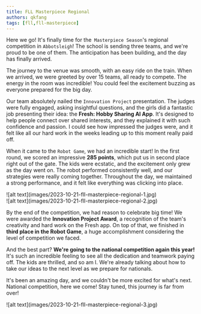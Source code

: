 ```yaml
---
title: FLL Masterpiece Regional
authors: qkfang
tags: [fll,fll-masterpiece]
---
```


Here we go! It's finally time for the` Masterpiece Season`'s regional competition in `Abbotsleigh`! The school is sending three teams, and we're proud to be one of them. The anticipation has been building, and the day has finally arrived.

The journey to the venue was smooth, with an easy ride on the train. When we arrived, we were greeted by over 15 teams, all ready to compete. The energy in the room was incredible! You could feel the excitement buzzing as everyone prepared for the big day.

Our team absolutely nailed the `Innovation Project` presentation. The judges were fully engaged, asking insightful questions, and the girls did a fantastic job presenting their idea: the **Fresh: Hobby Sharing AI App**. It's designed to help people connect over shared interests, and they explained it with such confidence and passion. I could see how impressed the judges were, and it felt like all our hard work in the weeks leading up to this moment really paid off.

When it came to the `Robot Game`, we had an incredible start! In the first round, we scored an impressive **285 points**, which put us in second place right out of the gate. The kids were ecstatic, and the excitement only grew as the day went on. The robot performed consistently well, and our strategies were really coming together. Throughout the day, we maintained a strong performance, and it felt like everything was clicking into place.

<div className="img-grid">
  <div className="img-item">
    ![alt text](images/2023-10-21-fll-masterpiece-regional-1.jpg)
  </div>
  <div className="img-item">
    ![alt text](images/2023-10-21-fll-masterpiece-regional-2.jpg)
  </div>
</div>

By the end of the competition, we had reason to celebrate big time! We were awarded the **Innovation Project Award**, a recognition of the team's creativity and hard work on the Fresh app. On top of that, we finished in **third place in the Robot Game**, a huge accomplishment considering the level of competition we faced.

And the best part? **We're going to the national competition again this year!** It's such an incredible feeling to see all the dedication and teamwork paying off. The kids are thrilled, and so am I. We're already talking about how to take our ideas to the next level as we prepare for nationals.

It's been an amazing day, and we couldn't be more excited for what's next. National competition, here we come! Stay tuned, this journey is far from over!

<div className="img-grid">
  <div className="img-item">
    ![alt text](images/2023-10-21-fll-masterpiece-regional-3.jpg)
  </div>
</div>

